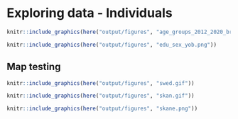 # Exploring data - Individuals


```r

knitr::include_graphics(here("output/figures", "age_groups_2012_2020_brown_percent.png"))
```


```r

knitr::include_graphics(here("output/figures", "edu_sex_yob.png"))
```

## Map testing

```r

knitr::include_graphics(here("output/figures", "swed.gif"))
```


```r

knitr::include_graphics(here("output/figures", "skan.gif"))
```

```r

knitr::include_graphics(here("output/figures", "skane.png"))
``` 